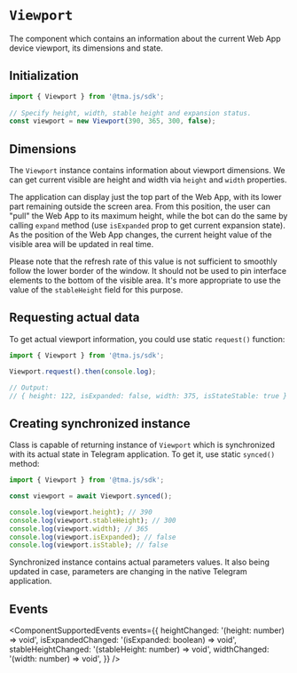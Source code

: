 # `Viewport`

The component which contains an information about the current Web App device viewport, its dimensions and state.

## Initialization

```typescript  
import { Viewport } from '@tma.js/sdk';
  
// Specify height, width, stable height and expansion status.
const viewport = new Viewport(390, 365, 300, false);
```  

## Dimensions

The `Viewport` instance contains information about viewport dimensions. We can get current visible are height and width via `height` and `width` properties.

The application can display just the top part of the Web App, with its lower part remaining outside the screen area. From this position, the user can "pull" the Web App to its maximum height, while the bot can do the same by calling `expand` method (use `isExpanded` prop to get current expansion state).  As the position of the Web App changes, the current height value of the visible area will be updated in real time.

Please note that the refresh rate of this value is not sufficient to smoothly follow the lower border of the window. It should not be used to pin interface elements to the bottom of the visible area. It's more appropriate to use the value of the `stableHeight` field for this purpose.

## Requesting actual data

To get actual viewport information, you could use static `request()` function:

```typescript
import { Viewport } from '@tma.js/sdk';

Viewport.request().then(console.log);

// Output:
// { height: 122, isExpanded: false, width: 375, isStateStable: true }
```

## Creating synchronized instance

Class is capable of returning instance of `Viewport` which is synchronized with its actual state in Telegram application. To get it, use static `synced()` method:

```typescript
import { Viewport } from '@tma.js/sdk';

const viewport = await Viewport.synced();

console.log(viewport.height); // 390
console.log(viewport.stableHeight); // 300
console.log(viewport.width); // 365
console.log(viewport.isExpanded); // false
console.log(viewport.isStable); // false
```

Synchronized instance contains actual parameters values. It also being updated in case, parameters are changing in the native Telegram application.

## Events

<ComponentSupportedEvents events={{
  heightChanged: '(height: number) => void',
  isExpandedChanged: '(isExpanded: boolean) => void',
  stableHeightChanged: '(stableHeight: number) => void',
  widthChanged: '(width: number) => void',
}} />
